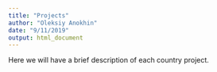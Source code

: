 ```yaml
---
title: "Projects"
author: "Oleksiy Anokhin"
date: "9/11/2019"
output: html_document
---
```


Here we will have a brief description of each country project. 